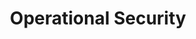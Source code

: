 ---
type: general
credit:
- Thomas Quig
featured: false
location: Siebel CS 2405
recording: 'https://youtu.be/AkKp6X2t5Ck'
slides: operational_security.pdf
tags:
- osint
- misc
- opsec
- intro
time_start: 2021-09-30T18:00:00.000000-05:00
title: Operational Security
week_number: 5
---